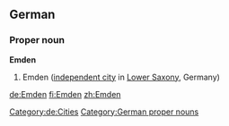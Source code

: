 ==German==
{{wikipedia}}
{{wikipedia|lang=de}}
===Proper noun===
'''Emden'''
# Emden ([[independent city]] in [[Lower Saxony]], Germany)
[[Category:de:Cities]]
[[Category:German proper nouns]]

[[de:Emden]]
[[fi:Emden]]
[[zh:Emden]]